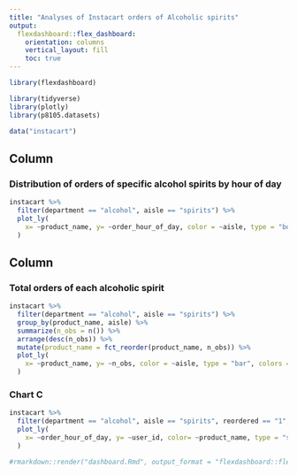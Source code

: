 ```yaml
---
title: "Analyses of Instacart orders of Alcoholic spirits"
output: 
  flexdashboard::flex_dashboard:
    orientation: columns
    vertical_layout: fill
    toc: true
---
```


```r
library(flexdashboard)

library(tidyverse)
library(plotly)
library(p8105.datasets)
```


```r
data("instacart")

```

Column {data-width=650}
-----------------------------------------------------------------------

### Distribution of orders of specific alcohol spirits by hour of day

```r
instacart %>% 
  filter(department == "alcohol", aisle == "spirits") %>%
  plot_ly(
    x= ~product_name, y= ~order_hour_of_day, color = ~aisle, type = "box", colors = "viridis"
  )
```

Column {data-width=350}
-----------------------------------------------------------------------

### Total orders of each alcoholic spirit

```r
instacart %>%
  filter(department == "alcohol", aisle == "spirits") %>%
  group_by(product_name, aisle) %>%
  summarize(n_obs = n()) %>%
  arrange(desc(n_obs)) %>%
  mutate(product_name = fct_reorder(product_name, n_obs)) %>%
  plot_ly(
    x= ~product_name, y= ~n_obs, color = ~aisle, type = "bar", colors = "viridis"
  )
```

### Chart C

```r
instacart %>%
  filter(department == "alcohol", aisle == "spirits", reordered == "1", order_dow %in% c("5","6")) %>%
  plot_ly(
    x= ~order_hour_of_day, y= ~user_id, color= ~product_name, type = "scatter", mode = "markers", colors = "viridis"
  )
```

```r
#rmarkdown::render("dashboard.Rmd", output_format = "flexdashboard::flex_dashboard")
```

